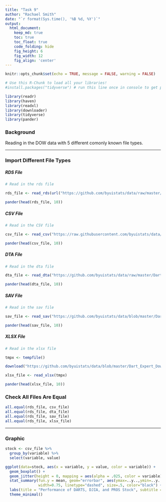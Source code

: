 ```yaml
---
title: "Task 9"
author: "Rachael Smith"
date: "`r format(Sys.time(), '%B %d, %Y')`"
output:
  html_document:  
    keep_md: true
    toc: true
    toc_float: true
    code_folding: hide
    fig_height: 6
    fig_width: 12
    fig_align: 'center'
---
```


```r
knitr::opts_chunk$set(echo = TRUE, message = FALSE, warning = FALSE)
```

```r
# Use this R-Chunk to load all your libraries!
#install.packages("tidyverse") # run this line once in console to get package

library(readr)
library(haven)
library(readxl)
library(downloader)
library(tidyverse)
library(pander)

```


### Background

Reading in the DOW data with 5 different comonly known file types.

-----


### Import Different File Types

##### RDS File

```r
# Read in the rds file

rds_file <- read_rds(url("https://github.com/byuistats/data/raw/master/Dart_Expert_Dow_6month_anova/Dart_Expert_Dow_6month_anova.RDS"))

pander(head(rds_file, 10))

```


##### CSV File

```r
# Read in the CSV file

csv_file <- read_csv("https://raw.githubusercontent.com/byuistats/data/master/Dart_Expert_Dow_6month_anova/Dart_Expert_Dow_6month_anova.csv")

pander(head(csv_file, 10))

```

##### DTA File

```r
# Read in the dta file

dta_file <- read_dta("https://github.com/byuistats/data/raw/master/Dart_Expert_Dow_6month_anova/Dart_Expert_Dow_6month_anova.dta")

pander(head(dta_file, 10))

```

##### SAV File

```r
# Read in the sav file

sav_file <- read_sav("https://github.com/byuistats/data/blob/master/Dart_Expert_Dow_6month_anova/Dart_Expert_Dow_6month_anova.sav?raw=true")

pander(head(sav_file, 10))

```

##### XLSX File

```r
# Read in the xlsx file

tmpx <- tempfile()

download("https://github.com/byuistats/data/blob/master/Dart_Expert_Dow_6month_anova/Dart_Expert_Dow_6month_anova.xlsx?raw=true", tmpx, mode = "wb")

xlsx_file <- read_xlsx(tmpx)

pander(head(xlsx_file, 10))

```

### Check All Files Are Equal

```r
all.equal(rds_file, csv_file)
all.equal(rds_file, dta_file)
all.equal(rds_file, sav_file)
all.equal(rds_file, xlsx_file)

```

-----

### Graphic

```r
stock <- csv_file %>%
  group_by(variable) %>% 
  select(variable, value)

ggplot(data=stock, aes(x = variable, y = value, color = variable)) +
  geom_boxplot() +
  geom_jitter(height = 0, mapping = aes(alpha = .025, color = variable)) +
  stat_summary(fun.y = mean, geom="errorbar", aes(ymax=..y..,ymin=..y.., group = factor(variable)), 
               width=0.75, linetype="dashed", size=.5, color="black") +
  labs(title = "Performance of DARTS, DJIA, and PROS Stock", subtitle = "From 1990 -1997", x = "Stock Variables", y = "Stock Value", caption = "Black Dashed Line = Mean") +
  theme_minimal()
```


